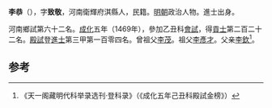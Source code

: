 '''李恭'''（{{bd|1430年||？}}），字'''致敬'''，河南衛輝府淇縣人，民籍。[[明朝|明朝]]政治人物。進士出身。

河南鄉試第六十二名。[[成化|成化]]五年（1469年），參加乙丑科[[會試|會試]]，得[[貢士|貢士]]第二百二十二名。[[殿試|殿試]]登[[進士|進士]]第三甲第一百零四名。曾祖父[[李茂|李茂]]。祖父[[李彥才|李彥才]]。父亲[[李欽|李欽]]<ref name="《天一阁藏明代科举录选刊·登科录》（《成化五年己丑科殿試金榜》）">《天一阁藏明代科举录选刊·登科录》（《成化五年己丑科殿試金榜》）</ref>。

==参考==
{{reflist}}
{{明朝人物小作品}}
{{成化五年己丑科殿試金榜}}